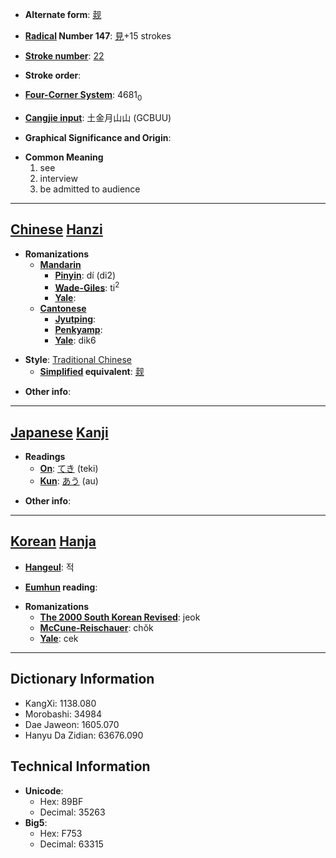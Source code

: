 * '''Alternate form''': [[觌]]

* '''[[Wiktionary:Chinese radical index| Radical]] Number 147''': [[Wiktionary:Chinese radical index 見|見]]+15 strokes

* '''[[Wiktionary:Chinese total strokes index|Stroke number]]''': [[Wiktionary:Chinese total strokes index 22|22]]

* '''Stroke order''': 

* '''[[Wiktionary:Chinese four corner index|Four-Corner System]]''': 4681<sub>0</sub>

* '''[[Wiktionary:Chinese Cangjie index|Cangjie input]]''': 土金月山山 (GCBUU)

* '''Graphical Significance and Origin''': 

* '''Common Meaning'''
*#see
*# interview
*# be admitted to audience


----

== [[Chinese]] [[Hanzi]] ==

* '''Romanizations'''
** '''[[Mandarin]]'''
*** '''[[Pinyin]]''': dí (di2)
*** '''[[Wade-Giles]]''': ti<sup>2</sup>
*** '''[[Yale]]''': 
** '''[[Cantonese]]'''
*** '''[[Jyutping]]''':
*** '''[[Penkyamp]]''': 
*** '''[[Yale]]''': dik6

* '''Style''': [[Traditional Chinese]] 
** '''[[Simplified Chinese|Simplified]] equivalent''': [[觌]]

* '''Other info''': 

----

== [[Japanese]] [[Kanji]] ==

* '''Readings'''
** '''[[On]]''': [[てき]] (teki)
** '''[[Kun]]''': [[あう]] (au)

* '''Other info''':  

----

== [[Korean]] [[Hanja]] ==

* '''[[Hangeul]]''': 적

* '''[[Eumhun]] reading''': 

* '''Romanizations'''
** '''[[The 2000 South Korean Revised Romanization|The 2000 South Korean Revised]]''': jeok
** '''[[McCune-Reischauer]]''': chŏk
** '''[[Yale]]''': cek

----

== Dictionary Information ==

* KangXi: 1138.080
* Morobashi: 34984
* Dae Jaweon: 1605.070
* Hanyu Da Zidian: 63676.090

== Technical Information ==

* '''Unicode''':
** Hex: 89BF
** Decimal: 35263
* '''Big5''':
** Hex: F753
** Decimal: 63315